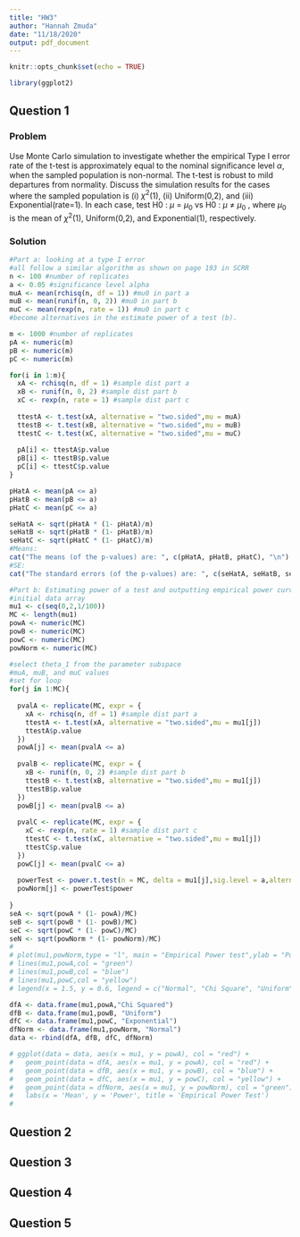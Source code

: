 ```yaml
---
title: "HW3"
author: "Hannah Zmuda"
date: "11/18/2020"
output: pdf_document
---
```


```r
knitr::opts_chunk$set(echo = TRUE)
```

```r
library(ggplot2)
```

## Question 1
### Problem
Use Monte Carlo simulation to investigate whether the empirical Type I error rate of the t-test is approximately equal to the nominal significance level $\alpha$, when the sampled population is non-normal. The t-test is robust to mild departures from normality. Discuss the simulation results for the cases where the sampled population is (i) $\chi^2$(1), (ii) Uniform(0,2), and (iii) Exponential(rate=1). In each case, test H0 : $\mu$ = $\mu_0$ vs H0 : $\mu$ $\ne$ $\mu_0$ , where $\mu_0$ is the mean of $\chi^2$(1), Uniform(0,2), and Exponential(1), respectively.

### Solution
```r
#Part a: looking at a type I error
#all follow a similar algorithm as shown on page 193 in SCRR
n <- 100 #number of replicates
a <- 0.05 #significance level alpha
muA <- mean(rchisq(n, df = 1)) #mu0 in part a
muB <- mean(runif(n, 0, 2)) #mu0 in part b
muC <- mean(rexp(n, rate = 1)) #mu0 in part c
#become alternatives in the estimate power of a test (b).

m <- 1000 #number of replicates
pA <- numeric(m)
pB <- numeric(m)
pC <- numeric(m)

for(i in 1:m){
  xA <- rchisq(n, df = 1) #sample dist part a
  xB <- runif(n, 0, 2) #sample dist part b
  xC <- rexp(n, rate = 1) #sample dist part c
  
  ttestA <- t.test(xA, alternative = "two.sided",mu = muA)
  ttestB <- t.test(xB, alternative = "two.sided",mu = muB)
  ttestC <- t.test(xC, alternative = "two.sided",mu = muC)
  
  pA[i] <- ttestA$p.value
  pB[i] <- ttestB$p.value
  pC[i] <- ttestC$p.value
}

pHatA <- mean(pA <= a)
pHatB <- mean(pB <= a)
pHatC <- mean(pC <= a)

seHatA <- sqrt(pHatA * (1- pHatA)/m)
seHatB <- sqrt(pHatB * (1- pHatB)/m)
seHatC <- sqrt(pHatC * (1- pHatC)/m)
#Means:
cat("The means (of the p-values) are: ", c(pHatA, pHatB, pHatC), "\n")
#SE:
cat("The standard errors (of the p-values) are: ", c(seHatA, seHatB, seHatC))

#Part b: Estimating power of a test and outputting empirical power curves of the t-test from the three previous situations
#initial data array
mu1 <- c(seq(0,2,1/100))
MC <- length(mu1)
powA <- numeric(MC)
powB <- numeric(MC)
powC <- numeric(MC)
powNorm <- numeric(MC)

#select theta_1 from the parameter subspace
#muA, muB, and muC values
#set for loop
for(j in 1:MC){
  
  pvalA <- replicate(MC, expr = {
    xA <- rchisq(n, df = 1) #sample dist part a
    ttestA <- t.test(xA, alternative = "two.sided",mu = mu1[j])
    ttestA$p.value
  })
  powA[j] <- mean(pvalA <= a)
  
  pvalB <- replicate(MC, expr = {
    xB <- runif(n, 0, 2) #sample dist part b
    ttestB <- t.test(xB, alternative = "two.sided",mu = mu1[j])
    ttestB$p.value
  })
  powB[j] <- mean(pvalB <= a)
  
  pvalC <- replicate(MC, expr = {
    xC <- rexp(n, rate = 1) #sample dist part c
    ttestC <- t.test(xC, alternative = "two.sided",mu = mu1[j])
    ttestC$p.value
  })
  powC[j] <- mean(pvalC <= a)
  
  powerTest <- power.t.test(n = MC, delta = mu1[j],sig.level = a,alternative = "two.sided")
  powNorm[j] <- powerTest$power
  
}
seA <- sqrt(powA * (1- powA)/MC)
seB <- sqrt(powB * (1- powB)/MC)
seC <- sqrt(powC * (1- powC)/MC)
seN <- sqrt(powNorm * (1- powNorm)/MC)
# 
# plot(mu1,powNorm,type = "l", main = "Empirical Power test",ylab = "Power",xlab = "Mean",col = "red")
# lines(mu1,powA,col = "green")
# lines(mu1,powB,col = "blue")
# lines(mu1,powC,col = "yellow")
# legend(x = 1.5, y = 0.6, legend = c("Normal", "Chi Square", "Uniform", "Exponential"), col = c("red","green","blue","yellow"), lty = 1)

dfA <- data.frame(mu1,powA,"Chi Squared")
dfB <- data.frame(mu1,powB, "Uniform")
dfC <- data.frame(mu1,powC, "Exponential")
dfNorm <- data.frame(mu1,powNorm, "Normal")
data <- rbind(dfA, dfB, dfC, dfNorm)

# ggplot(data = data, aes(x = mu1, y = powA), col = "red") +
#   geom_point(data = dfA, aes(x = mu1, y = powA), col = "red") +
#   geom_point(data = dfB, aes(x = mu1, y = powB), col = "blue") +
#   geom_point(data = dfC, aes(x = mu1, y = powC), col = "yellow") +
#   geom_point(data = dfNorm, aes(x = mu1, y = powNorm), col = "green") +
#   labs(x = 'Mean', y = 'Power', title = 'Empirical Power Test')
#   

```


## Question 2



## Question 3



## Question 4



## Question 5

